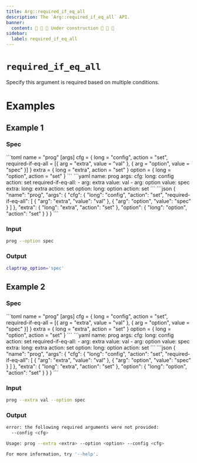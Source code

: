 ```yaml
---
title: Arg::required_if_eq_all
description: The `Arg::required_if_eq_all` API.
banner:
  content: 🚧 🚧 🚧 Under construction 🚧 🚧 🚧
sidebar:
  label: required_if_eq_all
---
```



# `required_if_eq_all` <LinkButton href="https://docs.rs/clap/latest/clap/struct.Arg.html#method.required_if_eq_all" icon="open-book" variant="minimal"></LinkButton>

<Badge text="since 0.1.0" size="small" />

Specify this argument is required based on multiple conditions.

# Examples
## Example 1

### Spec

<Tabs syncKey="format">
  <TabItem label="TOML">
```toml
name = "prog"
[args]
cfg = { long = "config", action = "set", required-if-eq-all = [{ arg = "extra", value = "val" }, { arg = "option", value = "spec" }] }
extra = { long = "extra", action = "set" }
option = { long = "option", action = "set" }
```
  </TabItem>
  <TabItem label="YAML">
```yaml
name: prog
args:
  cfg:
    long: config
    action: set
    required-if-eq-all:
    - arg: extra
      value: val
    - arg: option
      value: spec
  extra:
    long: extra
    action: set
  option:
    long: option
    action: set
```
  </TabItem>
  <TabItem label="JSON">
```json
{
  "name": "prog",
  "args": {
    "cfg": {
      "long": "config",
      "action": "set",
      "required-if-eq-all": [
        {
          "arg": "extra",
          "value": "val"
        },
        {
          "arg": "option",
          "value": "spec"
        }
      ]
    },
    "extra": {
      "long": "extra",
      "action": "set"
    },
    "option": {
      "long": "option",
      "action": "set"
    }
  }
}
```
  </TabItem>
</Tabs>

### Input

```bash
prog --option spec
```

### Output

```bash
claptrap_option='spec'
```
## Example 2

### Spec

<Tabs syncKey="format">
  <TabItem label="TOML">
```toml
name = "prog"
[args]
cfg = { long = "config", action = "set", required-if-eq-all = [{ arg = "extra", value = "val" }, { arg = "option", value = "spec" }] }
extra = { long = "extra", action = "set" }
option = { long = "option", action = "set" }
```
  </TabItem>
  <TabItem label="YAML">
```yaml
name: prog
args:
  cfg:
    long: config
    action: set
    required-if-eq-all:
    - arg: extra
      value: val
    - arg: option
      value: spec
  extra:
    long: extra
    action: set
  option:
    long: option
    action: set
```
  </TabItem>
  <TabItem label="JSON">
```json
{
  "name": "prog",
  "args": {
    "cfg": {
      "long": "config",
      "action": "set",
      "required-if-eq-all": [
        {
          "arg": "extra",
          "value": "val"
        },
        {
          "arg": "option",
          "value": "spec"
        }
      ]
    },
    "extra": {
      "long": "extra",
      "action": "set"
    },
    "option": {
      "long": "option",
      "action": "set"
    }
  }
}
```
  </TabItem>
</Tabs>

### Input

```bash
prog --extra val --option spec
```

### Output

```bash
error: the following required arguments were not provided:
  --config <cfg>

Usage: prog --extra <extra> --option <option> --config <cfg>

For more information, try '--help'.
```
